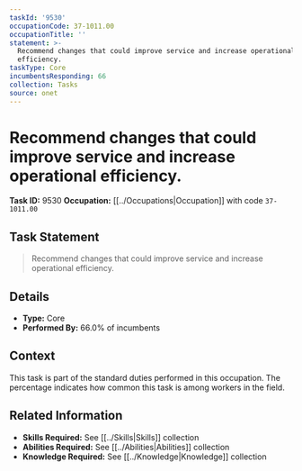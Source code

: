```yaml
---
taskId: '9530'
occupationCode: 37-1011.00
occupationTitle: ''
statement: >-
  Recommend changes that could improve service and increase operational
  efficiency.
taskType: Core
incumbentsResponding: 66
collection: Tasks
source: onet
---
```

# Recommend changes that could improve service and increase operational efficiency.

**Task ID:** 9530
**Occupation:** [[../Occupations|Occupation]] with code `37-1011.00`

## Task Statement

> Recommend changes that could improve service and increase operational efficiency.

## Details

- **Type:** Core
- **Performed By:** 66.0% of incumbents

## Context

This task is part of the standard duties performed in this occupation. The percentage indicates how common this task is among workers in the field.

## Related Information

- **Skills Required:** See [[../Skills|Skills]] collection
- **Abilities Required:** See [[../Abilities|Abilities]] collection
- **Knowledge Required:** See [[../Knowledge|Knowledge]] collection

